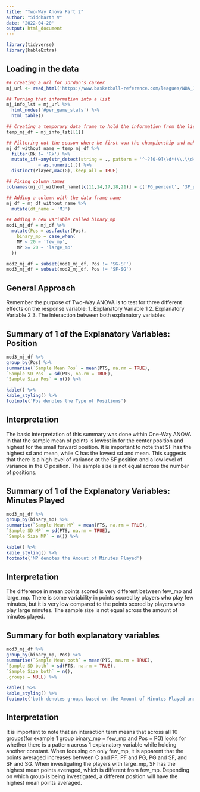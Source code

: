 ```yaml
---
title: "Two-Way Anova Part 2"
author: "Siddharth V"
date: '2022-04-20'
output: html_document
---
```


```r
library(tidyverse)
library(kableExtra)
```

## Loading in the data
```r
## Creating a url for Jordan's career
mj_url <- read_html('https://www.basketball-reference.com/leagues/NBA_1991_per_game.html')

## Turning that information into a list
mj_info_lst = mj_url %>%
  html_nodes('#per_game_stats') %>%
  html_table()

## Creating a temporary data frame to hold the information from the list
temp_mj_df = mj_info_lst[[1]]

## Filtering out the season where he first won the championship and making that the lj data frame
mj_df_without_name = temp_mj_df %>%
  filter(Rk != 'Rk') %>%
  mutate_if(~any(str_detect(string = ., pattern = '^-?[0-9]\\d*(\\.\\d+)?$')),
            ~ as.numeric(.)) %>%
  distinct(Player,max(G),.keep_all = TRUE)

## Fixing column names
colnames(mj_df_without_name)[c(11,14,17,18,21)] = c('FG_percent', '3P_percent', '2P_percent', 'eFG_percent', 'FT_percent')

## Adding a column with the data frame name
mj_df = mj_df_without_name %>%
  mutate(df_name = 'MJ')

## Adding a new variable called binary_mp
mod1_mj_df = mj_df %>%
  mutate(Pos = as.factor(Pos),
    binary_mp = case_when(
    MP < 20 ~ 'few_mp',
    MP >= 20 ~ 'large_mp'
  ))

mod2_mj_df = subset(mod1_mj_df, Pos != 'SG-SF')
mod3_mj_df = subset(mod2_mj_df, Pos != 'SF-SG')
```

## General Approach
Remember the purpose of Two-Way ANOVA is to test for three different effects on the response variable:
1. Explanatory Variable 1
2. Explanatory Variable 2
3. The Interaction between both explanatory variables

## Summary of 1 of the Explanatory Variables: Position
```r
mod3_mj_df %>%
group_by(Pos) %>%
summarise(`Sample Mean Pos` = mean(PTS, na.rm = TRUE),
`Sample SD Pos` = sd(PTS, na.rm = TRUE),
`Sample Size Pos` = n()) %>%

kable() %>%
kable_styling() %>%
footnote('Pos denotes the Type of Positions')
```

## Interpretation
  The basic interpretation of this summary was done within One-Way ANOVA in that the sample mean of points is lowest in for the center position and highest for the small forward position.
  It is important to note that SF has the highest sd and mean, while C has the lowest sd and mean. This suggests that there is a high level of variance at the SF position and a low level of variance in the C position.
  The sample size is not equal across the number of positions.

## Summary of 1 of the Explanatory Variables: Minutes Played
```r
mod3_mj_df %>%
group_by(binary_mp) %>%
summarise(`Sample Mean MP` = mean(PTS, na.rm = TRUE),
`Sample SD MP` = sd(PTS, na.rm = TRUE),
`Sample Size MP` = n()) %>%

kable() %>%
kable_styling() %>%
footnote('MP denotes the Amount of Minutes Played')
```

## Interpretation
  The difference in mean points scored is very different between few_mp and large_mp.
  There is some variability in points scored by players who play few minutes, but it is very low compared to the points scored by players who play large minutes.
  The sample size is not equal across the amount of minutes played.

## Summary for both explanatory variables
```r
mod3_mj_df %>%
group_by(binary_mp, Pos) %>%
summarise(`Sample Mean both` = mean(PTS, na.rm = TRUE),
`Sample SD both` = sd(PTS, na.rm = TRUE),
`Sample Size both` = n(),
.groups = NULL) %>%

kable() %>%
kable_styling() %>%
footnote('both denotes groups based on the Amount of Minutes Played and Position Type')
```

## Interpretation 
  It is important to note that an interaction term means that across all 10
groups(for example 1 group binary_mp = few_mp and Pos = PG) looks for whether there is a pattern across 1 explanatory variable while holding another constant.
  When focusing on only few_mp, it is apparent that the points averaged increases between C and PF, PF and PG, PG and SF, and SF and SG.
  When investigating the players with large_mp, SF has the highest mean points averaged, which is different from few_mp.
  Depending on which group is being investigated, a different position will have the highest mean points averaged.






















